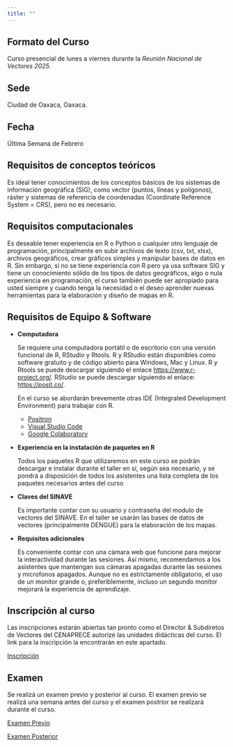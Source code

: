 ```yaml
---
title: ""
---
```


## Formato del Curso

Curso presencial de lunes a viernes durante la *Reunión Nacional de Vectores 2025*.

## Sede

Ciudad de Oaxaca, Oaxaca.

## Fecha

Última Semana de Febrero

## Requisitos de conceptos teóricos

Es ideal tener conocimientos de los conceptos básicos de los sistemas de información geográfica (SIG), como vector (puntos, líneas y polígonos), ráster y sistemas de referencia de coordenadas (Coordinate Reference System = CRS), pero no es necesario.

## Requisitos computacionales

Es deseable tener experiencia en R o Python o cualquier otro lenguaje de programación, principalmente en subir archivos de texto (csv, txt, xlsx), archivos geográficos, crear gráficos simples y manipular bases de datos en R. Sin embargo, si no se tiene experiencia con R pero ya usa software SIG y tiene un conocimiento sólido de los tipos de datos geográficos, algo o nula experiencia en programación, el curso también puede ser apropiado para usted siempre y cuando tenga la necesidad o el deseo aprender nuevas herramientas para la elaboración y diseño de mapas en R.

## Requisitos de Equipo & Software

-   **Computadora**

    Se requiere una computadora portátil o de escritorio con una versión funcional de R, RStudio y Rtools. R y RStudio están disponibles como software gratuito y de código abierto para Windows, Mac y Linux. R y Rtools se puede descargar siguiendo el enlace <https://www.r-project.org/>. RStudio se puede descargar siguiendo el enlace: <https://posit.co/>.

    En el curso se abordarán brevemente otras IDE (Integrated Development Environment) para trabajar con R.

    -   [Positron](https://positron.posit.co/download.html)
    -   [Visual Studio Code](https://code.visualstudio.com)
    -   [Google Colaboratory](https://colab.research.google.com)

-   **Experiencia en la instalación de paquetes en R**

    Todos los paquetes R que utilizaremos en este curso se podrán descargar e instalar durante el taller en sí, según sea necesario, y se pondrá a disposición de todos los asistentes una lista completa de los paquetes necesarios antes del curso

-   **Claves del SINAVE**

    Es importante contar con su usuario y contraseña del modulo de vectores del SINAVE. En el taller se usarán las bases de datos de vectores (principalmente DENGUE) para la elaboración de los mapas.

-   **Requisitos adicionales**

    Es conveniente contar con una cámara web que funcione para mejorar la interactividad durante las sesiones. Así mismo, recomendamos a los asistentes que mantengan sus cámaras apagadas durante las sesiones y microfonos apagados. Aunque no es estrictamente obligatorio, el uso de un monitor grande o, preferiblemente, incluso un segundo monitor mejorará la experiencia de aprendizaje.

## Inscripción al curso

Las inscripciones estarán abiertas tan pronto como el Director & Subdiretos de Vectores del CENAPRECE autorize las unidades didácticas del curso. El link para la inscripción la encontrarán en este apartado.

[Inscripción](https://docs.google.com/forms/d/1NkfcigcOUpEU_CZiEwqVk3KB-eesDk5B9FmZouuNev0/edit#settings)

## Examen

Se realizá un examen previo y posterior al curso. El examen previo se realizá una semana antes del curso y el examen postrior se realizará durante el curso.

[Examen Previo]()

[Examen Posterior]()
